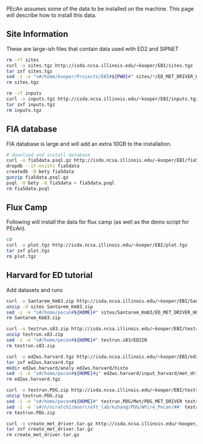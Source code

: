 PEcAn assumes some of the data to be installed on the machine. This page will describe how to install this data.

## Site Information

These are large-ish files that contain data used with ED2 and SIPNET

```bash
rm -rf sites
curl -o sites.tgz http://isda.ncsa.illinois.edu/~kooper/EBI/sites.tgz
tar zxf sites.tgz
sed -i -e "s#/home/kooper/Projects/EBI#${PWD}#" sites/*/ED_MET_DRIVER_HEADER
rm sites.tgz

rm -rf inputs
curl -o inputs.tgz http://isda.ncsa.illinois.edu/~kooper/EBI/inputs.tgz
tar zxf inputs.tgz
rm inputs.tgz
```

## FIA database

FIA database is large and will add an extra 10GB to the installation.

```bash
# download and install database
curl -o fia5data.psql.gz http://isda.ncsa.illinois.edu/~kooper/EBI/fia5data.psql.gz
dropdb --if-exists fia5data
createdb -O bety fia5data
gunzip fia5data.psql.gz
psql -U bety -d fia5data < fia5data.psql
rm fia5data.psql
```

## Flux Camp

Following will install the data for flux camp (as well as the demo script for PEcAn).

```bash
cd
curl -o plot.tgz http://isda.ncsa.illinois.edu/~kooper/EBI/plot.tgz
tar zxf plot.tgz
rm plot.tgz
```

## Harvard for ED tutorial

Add datasets and runs

```bash
curl -o Santarem_Km83.zip http://isda.ncsa.illinois.edu/~kooper/EBI/Santarem_Km83.zip
unzip -d sites Santarem_Km83.zip
sed -i -e "s#/home/pecan#${HOME}#" sites/Santarem_Km83/ED_MET_DRIVER_HEADER
rm Santarem_Km83.zip

curl -o testrun.s83.zip http://isda.ncsa.illinois.edu/~kooper/EBI/testrun.s83.zip
unzip testrun.s83.zip
sed -i -e "s#/home/pecan#${HOME}#" testrun.s83/ED2IN
rm testrun.s83.zip

curl -o ed2ws.harvard.tgz http://isda.ncsa.illinois.edu/~kooper/EBI/ed2ws.harvard.tgz
tar zxf ed2ws.harvard.tgz
mkdir ed2ws.harvard/analy ed2ws.harvard/histo
sed -i -e "s#/home/pecan#${HOME}#g" ed2ws.harvard/input_harvard/met_driver/HF_MET_HEADER ed2ws.harvard/ED2IN ed2ws.harvard/*.r
rm ed2ws.harvard.tgz

curl -o testrun.PDG.zip http://isda.ncsa.illinois.edu/~kooper/EBI/testrun.PDG.zip
unzip testrun.PDG.zip
sed -i -e "s#/home/pecan#${HOME}#" testrun.PDG/Met/PDG_MET_DRIVER testrun.PDG/Template/ED2IN
sed -i -e 's#/n/scratch2/moorcroft_lab/kzhang/PDG/WFire_Pecan/##' testrun.PDG/Template/ED2IN
rm testrun.PDG.zip

curl -o create_met_driver.tar.gz http://isda.ncsa.illinois.edu/~kooper/EBI/create_met_driver.tar.gz
tar zxf create_met_driver.tar.gz
rm create_met_driver.tar.gz
```